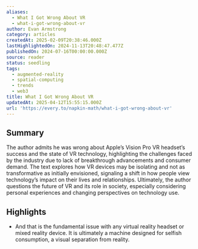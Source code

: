 ```yaml
---
aliases:
  - What I Got Wrong About VR
  - what-i-got-wrong-about-vr
author: Evan Armstrong
category: articles
createdAt: 2025-02-09T20:38:46.000Z
lastHighlightedOn: 2024-11-13T20:48:47.477Z
publishedOn: 2024-07-16T00:00:00.000Z
source: reader
status: seedling
tags:
  - augmented-reality
  - spatial-computing
  - trends
  - web3
title: What I Got Wrong About VR
updatedAt: 2025-04-12T15:55:15.000Z
url: 'https://every.to/napkin-math/what-i-got-wrong-about-vr'
---
```

## Summary

The author admits he was wrong about Apple’s Vision Pro VR headset’s success and the state of VR technology, highlighting the challenges faced by the industry due to lack of breakthrough advancements and consumer demand. The text explores how VR devices may be isolating and not as transformative as initially envisioned, signaling a shift in how people view technology’s impact on their lives and relationships. Ultimately, the author questions the future of VR and its role in society, especially considering personal experiences and changing perspectives on technology use.

## Highlights

- And that is the fundamental issue with any virtual reality headset or mixed reality device. It is ultimately a machine designed for selfish consumption, a visual separation from reality.
